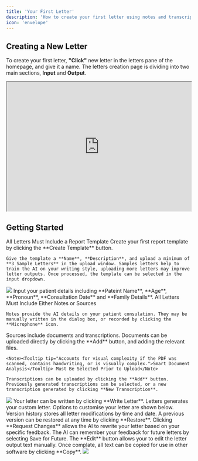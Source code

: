 ```yaml
---
title: 'Your First Letter'
description: 'How to create your first letter using notes and transcriptions.'
icon: 'envelope'
---
```


## Creating a New Letter
To create your first letter, **"Click"** new letter in the letters pane of the homepage, and give it a name. The letters creation page is dividing into two main sections, <Tooltip tip="Letter inputs control the information that we use to create your custom letter.">**Input** </Tooltip> and <Tooltip tip="This is where letters generates your custom letter. There are options to customsie the output and export it.">**Output**.</Tooltip>

<iframe width="100%" height="352" src="https://www.loom.com/embed/1751030d5b154826996fa33c833e0197?sid=281d9d2d-4c0b-461f-8378-4d7e16e3aeaf"></iframe>

## Getting Started

<Steps>
  <Step title="Report Template">
  <Note>All Letters Must Include a <Tooltip tip="Report templates allow the AI to learn your writing style and write reports that are structured to sound like you.">Report Template</Tooltip></Note>
    Create your first report template by clicking the **Create Template** button.

    Give the template a **Name**, **Description**, and upload a minimum of **3 Sample Letters** in the upload window. Samples letters help to train the AI on your writing style, uploading more letters may improve letter outputs. Once processed, the template can be selected in the input dropdown.

<Frame>
  <img src="/images/blank.png" />
</Frame>

  </Step>
  <Step title="Patient Details">
    Input your patient details including **Pateint Name**, **Age**, **Pronoun**, **Consultation Date** and **Family Details**.
  </Step>
  <Step title="Notes">
    <Note>All Letters Must Include Either Notes or Sources</Note>

    Notes provide the AI details on your patient consulation. They may be manually written in the dialog box, or recorded by clicking the **Microphone** icon.
  </Step>
  <Step title="Sources">
    Sources include <Tooltip tip="Documents include prewritten patient information such as handwritten notes and digital PDFs">documents</Tooltip> and <Tooltip tip="Patient information transcribed from previous audio recordings">transcriptions</Tooltip>. Documents can be uploaded directly by clicking the **Add** button, and adding the relevant files.

    <Note><Tooltip tip="Accounts for visual complexity if the PDF was scanned, contains handwriting, or is visually complex.">Smart Document Analysis</Tooltip> Must Be Selected Prior to Upload</Note>

    Transcriptions can be uploaded by clicking the **Add** button. Previously generated transcriptions can be selected, or a new transcription generated by clicking **New Transcription**.

<Frame>
  <img src="/images/blank.png" />
</Frame>

  </Step>
  <Step title="Writing Your Letter">
  Your letter can be written by clicking **Write Letter**.
  </Step>

<Step title="Letter Outputs">
  Letters generates your custom letter. Options to customise your letter are shown below.
  <AccordionGroup>
  <Accordion title="Version History" icon="clock">
    Version history stores all letter modifications by time and date. A previous version can be restored at any time by clicking **Restore**.
  </Accordion>

  <Accordion title="Requesting Changes" icon="pencil">
    Clicking **Request Changes** allows the AI to rewrite your letter based on your specific feedback. The AI can remember your feedback for future letters by selecting <Tooltip tip="Your requested change will be used when writing future letters">Save for Future</Tooltip>.
  </Accordion>

  <Accordion title="Editing and Exporting Your Letter" icon="paper-plane">
    The **Edit** button allows your to edit the letter output text manually. Once complate, all text can be copied for use in other software by clicking **Copy**. 
  </Accordion>
</AccordionGroup>

<Frame>
  <img src="/images/blank.png" />
</Frame>

  </Step>
</Steps>


